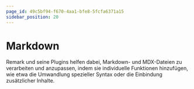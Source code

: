```yaml
---
page_id: 49c5bf94-f670-4aa1-bfe8-5fcfa6371a15
sidebar_position: 20
---
```


# Markdown

Remark und seine Plugins helfen dabei, Markdown- und MDX-Dateien zu verarbeiten und anzupassen, indem sie individuelle Funktionen hinzufügen, wie etwa die Umwandlung spezieller Syntax oder die Einbindung zusätzlicher Inhalte.



<DocCardList />